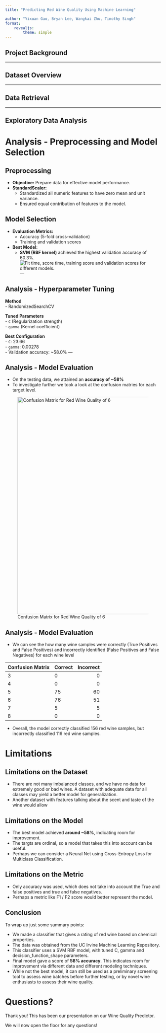 ```yaml
---
title: "Predicting Red Wine Quality Using Machine Learning"

author: "Yixuan Gao, Bryan Lee, Wangkai Zhu, Timothy Singh"
format: 
    revealjs:
        theme: simple
---
```


## Project Background

---

## Dataset Overview

---

## Data Retrieval

---

## Exploratory Data Analysis

# Analysis - Preprocessing and Model Selection

## Preprocessing
- **Objective:** Prepare data for effective model performance.
- **StandardScaler:**
  - Standardized all numeric features to have zero mean and unit variance.
  - Ensured equal contribution of features to the model.

## Model Selection

- **Evaluation Metrics:**
  - Accuracy (5-fold cross-validation)
  - Training and validation scores
- **Best Model:**
  - **SVM (RBF kernel)** achieved the highest validation accuracy of 60.3%.
![Fit time, score time, training score and validation scores for different models.](img/model_chart.png)
---

## Analysis - Hyperparameter Tuning
**Method**  
- RandomizedSearchCV

**Tuned Parameters**  
- `C` (Regularization strength)  
- `gamma` (Kernel coefficient)

**Best Configuration**  
- `C`: 23.66  
- `gamma`: 0.00278  
- Validation accuracy: ~58.0%
---

## Analysis - Model Evaluation


- On the testing data, we attained an **accuracy of ~58%**
- To investigate further we took a look at the confusion matries for each target level.

::: {.pull-up}
![Confusion Matrix for Red Wine Quality of 6](img/confusion_matrix_class_6.png){width=700 fig-align="center"}
:::

## Analysis - Model Evaluation

- We can see the how many wine samples were correctly (True Positives and False Positives) and incorrectly identified (False Positives and False Negatives) for each wine level

| Confusion Matrix | Correct | Incorrect |
|------------------|:--------|----------:|
| 3                | 0       |         0 |
| 4                | 0       |         0 |
| 5                | 75      |        60 |
| 6                | 76      |        51 |
| 7                | 5       |         5 |
| 8                | 0       |         0 |


- Overall, the model correctly classified $156$ red wine samples, but incorrectly classified $116$ red wine samples.

# Limitations

## Limitations on the Dataset
- There are not many imbalanced classes, and we have no data for extremely good or bad wines. A dataset with adequate data for all classes may yield a better model for generalization.
- Another dataset with features talking about the scent and taste of the wine would allow 

## Limitations on the Model
- The best model achieved **around ~58%**, indicating room for improvement.
- The targts are ordinal, so a model that takes this into account can be useful.
- Perhaps we can consider a Neural Net using Cross-Entropy Loss for Multiclass Classification.

## Limitations on the Metric
- Only accuracy was used, which does not take into account the True and false positives and true and false negatives.
- Perhaps a metric like F1 / F2 score would better represent the model.


## Conclusion

To wrap up just some summary points:

- We made a classifier that gives a rating of red wine based on chemical properties.
- The data was obtained from the UC Irvine Machine Learning Repository.
- This classifier uses a SVM RBF model, with tuned C, gamma and decision_function_shape parameters.
- Final model gave a score of **58% accuracy**. This indicates room for improvement via different data and different modeling techniques.
- While not the best model, it can still be used as a preliminary screening tool to assess wine batches before further testing, or by novel wine enthusiasts to assess their wine quality.



# Questions?

Thank you! This has been our presentation on our Wine Quality Predictor. 

We will now open the floor for any questions!
